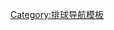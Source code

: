{{navbox
|name   = 男子職業排球聯賽
|title  = 男子職業[[排球]]聯賽
|bodyclass = hlist
| state = {{{state|}}}

|above  = 
* [[國際排球總會|FIVB]]
* [[世界排球俱樂部錦標賽|世界俱樂部錦標賽]]

|group1 = [[中北美洲及加勒比地區排球聯合會|北美洲]]
|list1  =
* [[男子超級排球聯賽|波多黎各]]
* [[墨西哥排球聯賽|墨西哥]]
* [[多明尼加共和國排球聯賽|多明尼加共和國]] 

|group2 = [[南美洲排球聯合會|南美洲]]
|list2  =
* '''[[南美洲排球俱樂部錦標賽|南美洲俱樂部錦標賽]]'''
* [[阿根廷排球聯賽 - A1級|阿根廷]]
* [[巴西男子排球超級聯賽|巴西]]
* [[智利排球聯賽|智利]]
* [[巴拉圭排球聯賽|巴拉圭]]
* [[全國超級排球聯賽|秘魯]]
* [[烏拉圭排球聯賽|烏拉圭]]
* [[職業排球聯賽 (委內瑞拉)|委內瑞拉]]

|group3 = [[歐洲排球聯合會|歐洲]]
|list3  =
* '''[[CEV冠軍聯賽]]'''
* [[CEV頂級球隊盃]]
* [[CEV挑戰盃|CEV盃]]
* [[奧地利排球聯賽|奧地利]]
* [[比利時男子排球聯賽|比利時]]
* [[波士尼亞與赫塞哥維納排球超級聯賽|波士尼亞與赫塞哥維納]]
* [[保加利亞排球聯賽|保加利亞]]
* [[克羅埃西亞1A排球聯賽|克羅埃西亞]]
* [[賽普勒斯排球聯賽第一級|賽普勒斯]] 
* [[國家聯賽第一級|英格蘭]]
* [[愛沙尼亞排球聯賽|愛沙尼亞]]
* [[芬蘭排球聯賽|芬蘭]]
* [[聯賽A (排球)|法國]]
* [[德國排球甲級聯賽 |德國]]
* [[A1排球甲級聯賽排球|希臘]]
* [[以色列排球聯賽|以色列]]
* [[義大利排球聯賽|義大利]]
* [[蒙特內哥羅排球聯賽|蒙特內哥羅]]
* [[荷蘭排球聯賽|荷蘭]]
* [[波蘭排球聯賽|波蘭]]
* [[A1排球聯賽(葡萄牙)|葡萄牙]]
* [[Divizia A1 (Volei Masculin)|羅馬尼亞]]
* [[俄羅斯排球超級聯賽|俄羅斯]]
* [[塞爾維亞排球聯賽|塞爾維亞]]
* [[斯洛維尼亞排球聯賽|斯洛維尼亞]]
* [[男子排球超級聯賽|西班牙]]
* [[瑞典排球聯賽|瑞典]]
* [[全國排球聯賽 (瑞士)|瑞士]]
* [[土耳其男子排球聯賽|土耳其]]
* [[烏克蘭男子排球超級聯賽|烏克蘭]]

|group4 = [[亞洲排球聯合會|亞洲和大洋洲]]
|list4  =
* '''[[亞洲排球俱樂部錦標賽|亞洲俱樂部錦標賽]]'''
* [[中國排球聯賽|中國]]
* [[Proliga (印尼)|印尼]]
* [[伊朗排球超級聯賽|伊朗]]
* [[日本職業排球聯賽|日本]]
* [[韓國職業排球聯賽|韓國]]
* [[企業排球聯賽|台灣]]
* [[泰國排球聯賽|泰國]]
* [[越南排球超級聯賽|越南]]
* [[澳洲全國排球聯賽|澳洲]]
* [[全國排球聯賽 (紐西蘭)|紐西蘭]]

|group5 = [[非洲排球聯合會|非洲]]
|list5  =
* '''[[非洲俱樂部錦標賽 (排球)|非洲俱樂部冠軍盃]]'''
* [[阿爾及利亞男子排球聯賽|阿爾及利亞]]
}}<noinclude>
[[Category:排球导航模板]]
</noinclude>